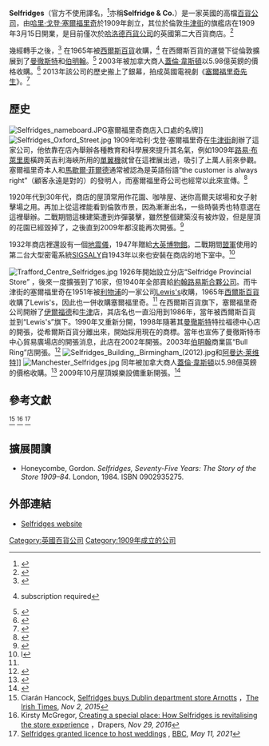 {{Infobox company
| name = Selfridges Retail Ltd.
| logo = Selfridges.png
| type = 上市公司
| genre = [[百貨公司|百貨公司]]
| foundation = 1909
| founder = [[哈里·戈登·塞爾福里奇|哈里·戈登·塞爾福里奇]]
| location=   {{UK}}倫敦[[牛津街|牛津街]]
| locations= 25間<br> 倫敦[[牛津街|牛津街]]<br/>曼徹斯特[[特拉福德中心|特拉福德中心]]<br/>曼徹斯特交易廣場<br/>伯明翰Bull Ring
| origins = 
| key_people = 哈里·戈登·塞爾福里奇（創始人）<br>Linda Hewson（創意總監）<ref name="Alannah Weston Moves Up at Selfridges">{{cite web | url=http://www.wwd.com/fashion-news/fashion-scoops/weston-moves-up-7361164?src=nl/mornReport/20140115 | title=Alannah Weston Moves Up at Selfridges | publisher=WWD | date=15 January 2014 | accessdate=15 January 2014 | author=Jones,  Nina | archive-date=2014-12-23 | archive-url=https://web.archive.org/web/20141223054653/http://www.wwd.com/fashion-news/fashion-scoops/weston-moves-up-7361164?src=nl%2FmornReport%2F20140115 | dead-url=no }}</ref> <br> Anne Pitcher（英國總經理）<ref name="Alannah Weston Moves Up at Selfridges"/> 
| area_served = 
| industry = 零售
| products = 
| services =
| revenue = 
| operating_income = 
| net_income = 
| num_employees = 
| parent =
| divisions =
| subsid = 
| owner = [[奧地利Signa|奧地利Signa]]50%<br/>[[中央集團|中央集團]]50%
| company_slogan = 
| homepage = http://www.selfridges.com/
| dissolved = 
| footnotes = 
}}

'''Selfridges'''（官方不使用譯名，<ref>{{cite web| title=關於我們| url=http://www.selfridges.com/en/info/International+Page+ZH/?stop_mobi=yes| publisher=Selfridges| accessdate=2015-01-13| archive-date=2015-01-09| archive-url=https://web.archive.org/web/20150109110119/http://www.selfridges.com/en/info/International+Page+ZH/?stop_mobi=yes| dead-url=no}}</ref>亦稱'''Selfridge & Co.'''）是一家英國的高檔[[百貨公司|百貨公司]]，由[[哈里·戈登·塞爾福里奇|哈里·戈登·塞爾福里奇]]於1909年創立，其位於倫敦[[牛津街|牛津街]]的旗艦店在1909年3月15日開業，是目前僅次於[[哈洛德百貨公司|哈洛德百貨公司]]的英國第二大百貨商店。<ref name="heritage">{{cite web| title=Our Heritage| url=http://www.selfridges.com/index.cfm?| publisher=Selfridges| accessdate=21 February 2012| archive-date=2007-08-10| archive-url=https://web.archive.org/web/20070810111119/http://www.selfridges.com/index.cfm| dead-url=no}}</ref>

幾經轉手之後，<ref>{{cite web|title=Lewis's|url=http://www.liverpoolwiki.org/Lewis%27s|work=The Liverpool Wiki|accessdate=20 July 2013|deadurl=yes|archiveurl=https://web.archive.org/web/20130707073742/http://www.liverpoolwiki.org/Lewis%27s|archivedate=2013年7月7日}}</ref> 在1965年被[[西爾斯百貨|西爾斯百貨]]收購，<ref name="oxford">{{cite web| url=http://www.oxforddnb.com/view/article/30943| author=Richard Davenport-Hines| title=Clore, Sir Charles (1904–1979)| work=[[Oxford_Dictionary_of_National_Biography|Oxford Dictionary of National Biography]]| publisher=Oxford University Press| year=2004| accessdate=2015-01-13| archive-date=2013-04-07| archive-url=https://www.webcitation.org/6FhAyEsAu?url=http://www.oxforddnb.com/index/30/101030943/| dead-url=no}}subscription required</ref> 在西爾斯百貨的運營下從倫敦擴展到了[[曼徹斯特|曼徹斯特]]和[[伯明翰|伯明翰]]。<ref>{{cite web| url=http://www.propertymall.com/press/article/1417| title=Land Securities – Retail – Birmingham, Bull Ring| publisher=PropertyMall.com| date=18 February 2000| accessdate=21 February 2012| deadurl=yes| archiveurl=https://web.archive.org/web/20120304072720/http://www.propertymall.com/press/article/1417| archivedate=2012年3月4日}}</ref> 2003年被加拿大商人[[蓋倫·韋斯頓|蓋倫·韋斯頓]]以5.98億英鎊的價格收購。<ref>{{cite news| title=Selfridges UK expansion capped| url=http://news.bbc.co.uk/1/hi/england/3220779.stm| date=28 October 2003| publisher=[[BBC_News|BBC News]]| accessdate=12 February 2012| archive-date=2007-02-12| archive-url=https://web.archive.org/web/20070212054854/http://news.bbc.co.uk/1/hi/england/3220779.stm| dead-url=no}}</ref> 2013年該公司的歷史搬上了銀幕，拍成英國電視劇《[[塞爾福里奇先生|塞爾福里奇先生]]》。<ref name="singh">{{cite web| url=http://www.telegraph.co.uk/culture/tvandradio/9562846/From-Selfridges-to-John-Lewis-weve-a-treat-in-store.html| title=From Selfridges to John Lewis, we've a treat in store| last=Singh| first=Anita| work=[[The_Daily_Telegraph|The Daily Telegraph]]| publisher=telegraph.co.uk| date=24 September 2012| accessdate=24 September 2013| archive-date=2014-12-17| archive-url=https://web.archive.org/web/20141217094756/http://www.telegraph.co.uk/culture/tvandradio/9562846/From-Selfridges-to-John-Lewis-weve-a-treat-in-store.html| dead-url=no}}</ref>

==歷史==
[[Image:Selfridges_nameboard.JPG|thumb]]塞爾福里奇商店入口處的名牌]]
[[File:Selfridges_Oxford_Street.jpg|thumb]]
1909年哈利·戈登·塞爾福里奇在[[牛津街|牛津街]]創辦了這家公司，他依靠在店內舉辦各種教育和科學展來提升其名氣，例如1909年[[路易·布萊里奧|路易·布萊里奧]]橫跨英吉利海峽所用的[[單翼機|單翼機]]就曾在這裡展出過，吸引了上萬人前來參觀。塞爾福里奇本人和[[馬歇爾·菲爾德|馬歇爾·菲爾德]]通常被認為是英語俗語“the customer is always right”（顧客永遠是對的）的發明人，而塞爾福里奇公司也經常以此來宣傳。<ref name="phrase">{{cite web| title=The customer is always right| url=http://www.phrases.org.uk/meanings/106700.html| publisher=The Phrase Finder| accessdate=21 February 2012| archive-date=2014-01-16| archive-url=https://web.archive.org/web/20140116134624/http://www.phrases.org.uk/meanings/106700.html| dead-url=no}}</ref>

1920年代到30年代，商店的屋頂常用作花園、咖啡屋、迷你高爾夫球場和女子射擊場之用。再加上從這裡能看到倫敦市景，因為漸漸出名，一些時裝秀也特意選在這裡舉辦。二戰期間這棟建築遭到炸彈襲擊，雖然整個建築沒有被炸毀，但是屋頂的花園已經毀掉了，之後直到2009年都沒能再次開張。<ref name="mail">{{cite news| url=http://www.dailymail.co.uk/news/article-2017380/Selfridges-unveils-rowing-boats-cocktail-bar-roof.html| title=Selfridges unveils rowing boats and a cocktail bar as it opens its roof for the first time since WWII| work=[[Daily_Mail|Daily Mail]]| date=21 July 2011| accessdate=21 February 2012| archive-date=2014-12-17| archive-url=https://web.archive.org/web/20141217101148/http://www.dailymail.co.uk/news/article-2017380/Selfridges-unveils-rowing-boats-cocktail-bar-roof.html| dead-url=no}}</ref>

1932年商店裡還設有一個[[地震儀|地震儀]]，1947年贈給[[大英博物館|大英博物館]]。二戰期間[[盟軍|盟軍]]使用的第二台大型密電系統[[SIGSALY|SIGSALY]]自1943年以來也安裝在商店的地下室中。<ref>l{{cite news|last=Weadon | first=P. |title=Sigsaly Story|publisher=National Security Agency Central Security Service | date=January 2009}}</ref>

[[File:Trafford_Centre_Selfridges.jpg|thumb]]
1926年開始設立分店“Selfridge Provincial Store” ，後來一度擴張到了16家，但1940年全部賣給[[約翰路易斯合夥公司|約翰路易斯合夥公司]]。而牛津街的塞爾福里奇在1951年被[[利物浦|利物浦]]的一家公司[[Lewis's|Lewis's]]收購，1965年[[西爾斯百貨|西爾斯百貨]]收購了Lewis's，因此也一併收購塞爾福里奇。<ref name="oxford"/> 在西爾斯百貨旗下，塞爾福里奇公司開辦了[[伊爾福德|伊爾福德]]和[[牛津|牛津]]店，其店名也一直沿用到1986年，當年被西爾斯百貨並到“Lewis's”旗下。1990年又重新分開，1998年隨著其[[曼徹斯特|曼徹斯特]]特拉福德中心店的開張，從希爾斯百貨分離出來，開始採用現在的商標。當年也宣佈了曼徹斯特市中心貿易廣場店的開張消息，此店在2002年開張。2003年[[伯明翰|伯明翰]]商業區“Bull Ring”店開張。<ref name=autogenerated1>{{cite web| url=http://www.propertymall.com/press/article/1417| title=Land Securities – Retail – Birmingham, Bull Ring| publisher=PropertyMall.com| date=18 February 2000| accessdate=21 February 2012| deadurl=yes| archiveurl=https://web.archive.org/web/20120304072720/http://www.propertymall.com/press/article/1417| archivedate=2012年3月4日}}</ref>
[[File:Selfridges_Building,_Birmingham_(2012).jpg|thumb]]和[[阿曼达·莱维特|阿曼达·莱维特]]]]
[[Image:Manchester_Selfridges.jpg|thumb]]
同年被加拿大商人[[蓋倫·韋斯頓|蓋倫·韋斯頓]]以5.98億英鎊的價格收購。<ref name="bbc">{{cite news| title=Selfridges UK expansion capped| url=http://news.bbc.co.uk/1/hi/england/3220779.stm| date=28 October 2003| publisher=BBC News| accessdate=12 February 2012| archive-date=2007-02-12| archive-url=https://web.archive.org/web/20070212054854/http://news.bbc.co.uk/1/hi/england/3220779.stm| dead-url=no}}</ref> 2009年10月屋頂娛樂設備重新開張。<ref name="look">{{cite web|title=1920-2012: A Look Back at Selfridges' Legendary Roof Top|url=http://style.selfridges.com/self-expression/1920-%E2%80%93-2012-look-back-selfridges%E2%80%99-legendary-roof|work=Selfridges Department Store|publisher=Selfridges.com|accessdate=21 July 2013|deadurl=yes|archiveurl=https://web.archive.org/web/20131001230513/http://style.selfridges.com/self-expression/1920-%E2%80%93-2012-look-back-selfridges%E2%80%99-legendary-roof|archivedate=2013年10月1日}}</ref>

==參考文獻==
<ref>Ciarán Hancock, [https://www.irishtimes.com/business/retail-and-services/selfridges-buys-dublin-department-store-arnotts-1.2414524 Selfridges buys Dublin department store Arnotts] {{Wayback|url=https://www.irishtimes.com/business/retail-and-services/selfridges-buys-dublin-department-store-arnotts-1.2414524 |date=20201108092701 }}，[[The_Irish_Times|The Irish Times]], ''Nov 2, 2015''</ref>
<ref>Kirsty McGregor, [https://www.drapersonline.com/companies/creating-a-special-place-how-selfridges-is-revitalising-the-store-experience Creating a special place: How Selfridges is revitalising the store experience] {{Wayback|url=https://www.drapersonline.com/companies/creating-a-special-place-how-selfridges-is-revitalising-the-store-experience |date=20210520101836 }}，Drapers, ''Nov 29, 2016''</ref>
<ref>[https://www.bbc.com/news/uk-england-london-57070310 Selfridges granted licence to host weddings] {{Wayback|url=https://www.bbc.com/news/uk-england-london-57070310 |date=20210520102452 }}, [[BBC|BBC]], ''May 11, 2021''</ref>

==擴展閱讀==
* Honeycombe, Gordon. ''Selfridges, Seventy-Five Years: The Story of the Store 1909–84''. London, 1984. ISBN 0902935275.

==外部連結==
{{commons category|Selfridges}}
* [http://www.selfridges.co.uk/ Selfridges website]{{Wayback|url=http://www.selfridges.co.uk/ |date=20100201175451 }}

{{倫敦地標}}
{{英国百货公司}}
[[Category:英國百貨公司|Category:英國百貨公司]]
[[Category:1909年成立的公司|Category:1909年成立的公司]]